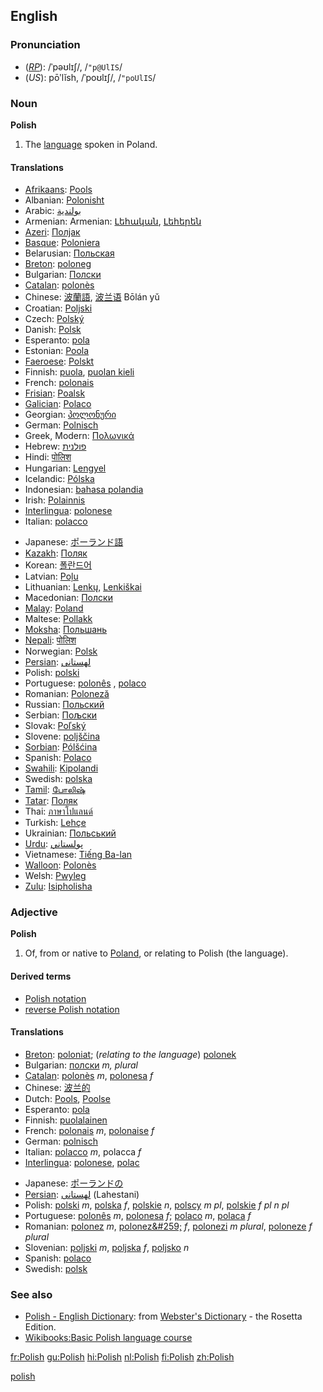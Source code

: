 {{see|polish}}
==English==

===Pronunciation===
*(''[[RP]]''): /ˈpəʊlɪʃ/, /<tt>"p@UlIS</tt>/
*(''US''): pōʹlĭsh, /ˈpoʊlɪʃ/, /<tt>"poUlIS</tt>/
[[Category:English heteronyms|polish]]

===Noun===
{{wikipedia}}
'''Polish'''
#The [[language]] spoken in Poland.

====Translations====
{{top}}
*[[Afrikaans]]: [[Pools]]
*Albanian: [[Polonisht]]
*Arabic: [[بولندية]]
*Armenian: Armenian: [[Լեհական]], [[Լեհերեն]]
*[[Azeri]]: [[Полјак]]
*[[Basque]]: [[Poloniera]]
*Belarusian: [[Польская]]
*[[Breton]]: [[poloneg]] {{m}}
*Bulgarian: [[Полски]]
*[[Catalan]]: [[polonès]]
*Chinese: [[波蘭語]], [[波兰语]] Bōlán yǔ
*Croatian: [[Poljski]]
*Czech: [[Polský]]
*Danish: [[Polsk]]
*Esperanto: [[pola]]
*Estonian: [[Poola]]
*[[Faeroese]]: [[Polskt]]
*Finnish: [[puola]], [[puolan kieli]] 
*French: [[polonais]] {{m}}
*[[Frisian]]: [[Poalsk]]
*[[Galician]]: [[Polaco]]
*Georgian: [[პოლონური]]
*German: [[Polnisch]] {{n}}
*Greek, Modern: [[Πολωνικά]]
*Hebrew: [[פולנית]]
*Hindi: [[पोलिश]]
*Hungarian: [[Lengyel]]
*Icelandic: [[Pólska]]
*Indonesian: [[bahasa polandia]]
*Irish: [[Polainnis]]
*[[Interlingua]]: [[polonese]] 
*Italian: [[polacco]]
{{mid}}
*Japanese: [[ポーランド語]]
*[[Kazakh]]: [[Поляк]]
*Korean: [[폴란드어]]
*Latvian: [[Poļu]]
*Lithuanian: [[Lenkų]], [[Lenkiškai]]
*Macedonian: [[Полски]]
*[[Malay]]: [[Poland]]
*Maltese: [[Pollakk]]
*[[Moksha]]: [[Польшань]]
*[[Nepali]]: [[पोलिश]]
*Norwegian: [[Polsk]]
*[[Persian]]: [[لهستانى]]
*Polish: [[polski]] 
*Portuguese: [[polonês]] {{m}}, [[polaco]] {{m}} 
*Romanian: [[Poloneză]]
*Russian: [[Польский]]
*Serbian: [[Пољски]]
*Slovak: [[Poľský]]
*Slovene: [[poljščina]] {{f}}
*[[Sorbian]]: [[Pólšćina]]
*Spanish: [[Polaco]] {{m}}
*[[Swahili]]: [[Kipolandi]]
*Swedish: [[polska]]
*[[Tamil]]: [[போலிஷ்]]
*[[Tatar]]: [[Поляк]]
*Thai: [[ภาษาโปแลนด์]]
*Turkish: [[Lehçe]]
*Ukrainian: [[Польський]]
*[[Urdu]]: [[پولستاني]]
*Vietnamese: [[Tiếng Ba-lan]]
*[[Walloon]]: [[Polonès]]
*Welsh: [[Pwyleg]]
*[[Zulu]]: [[Isipholisha]]
{{bottom}}

===Adjective===
'''Polish'''

#Of, from or native to [[Poland]], or relating to Polish (the language).

====Derived terms====
*[[Polish notation]]
*[[reverse Polish notation]]

====Translations====
{{top}}
*[[Breton]]: [[poloniat]]; (''relating to the language'') [[polonek]]
*Bulgarian: [[полски]] ''m, plural''
*[[Catalan]]: [[polonès]] ''m'', [[polonesa]] ''f''
*Chinese: [[波兰的]]
*Dutch: [[Pools]], [[Poolse]]
*Esperanto: [[pola]]
*Finnish: [[puolalainen]]
*French: [[polonais]] ''m'', [[polonaise]] ''f''
*German: [[polnisch]]
*Italian: [[polacco]] ''m'', polacca ''f''
*[[Interlingua]]: [[polonese]], [[polac]]
{{mid}}
*Japanese: [[ポーランドの]]
*[[Persian]]: [[لهستانی]] (Lahestani)
*Polish: [[polski]] ''m'', [[polska]] ''f'', [[polskie]] ''n'', [[polscy]] ''m pl'', [[polskie]] ''f pl'' ''n pl''
*Portuguese: [[polonês]] ''m'', [[polonesa]] ''f''; [[polaco]] ''m'', [[polaca]] ''f''
*Romanian: [[polonez]] ''m'', [[polonez&#259;]] ''f'', [[polonezi]] ''m plural'', [[poloneze]] ''f plural''
*Slovenian: [[poljski]] ''m'', [[poljska]] ''f'', [[poljsko]] ''n''
*Spanish: [[polaco]]
*Swedish: [[polsk]]
{{bottom}}

===See also===
{{interwiktionary|code=pl}}
*[http://www.websters-online-dictionary.org/definition/Polish-english/ Polish - English Dictionary]: from [http://www.websters-online-dictionary.org/ Webster's Dictionary] - the Rosetta Edition.
*[[Wikibooks:Basic Polish language course]]

[[fr:Polish]]
[[gu:Polish]]
[[hi:Polish]]
[[nl:Polish]]
[[fi:Polish]]
[[zh:Polish]]